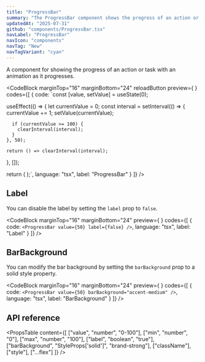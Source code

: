 ```yaml
---
title: "ProgressBar"
summary: "The ProgressBar component shows the progress of an action or task with an animation as it progresses."
updatedAt: "2025-07-31"
github: "components/ProgressBar.tsx"
navLabel: "ProgressBar"
navIcon: "components"
navTag: "New"
navTagVariant: "cyan"
---
```


A component for showing the progress of an action or task with an animation as it progresses.

<CodeBlock
  marginTop="16"
  marginBottom="24"
  reloadButton
  preview={
    <ProgressBarExample />
  }
  codes={[
    {
      code:
`const [value, setValue] = useState<number>(0);
  
useEffect(() => {
    let currentValue = 0;
    const interval = setInterval(() => {
      currentValue += 1;
      setValue(currentValue);
      
      if (currentValue >= 100) {
        clearInterval(interval);
      }
    }, 50);
    
    return () => clearInterval(interval);
}, []);
  
return (
    <ProgressBar value={value} />
);`,
      language: "tsx",
      label: "ProgressBar"
    }
  ]}
/>

## Label

You can disable the label by setting the `label` prop to `false`.

<CodeBlock
  marginTop="16"
  marginBottom="24"
  preview={
    <ProgressBar value={50} label={false} />
  }
  codes={[
    {
      code:
`<ProgressBar value={50} label={false} />`,
      language: "tsx",
      label: "Label"
    }
  ]}
/>

## BarBackground

You can modify the bar background by setting the `barBackground` prop to a solid style property.

<CodeBlock
  marginTop="16"
  marginBottom="24"
  preview={
    <ProgressBar value={50} barBackground="accent-medium" />
  }
  codes={[
    {
      code:
`<ProgressBar value={50} barBackground="accent-medium" />`,
      language: "tsx",
      label: "BarBackground"
    }
  ]}
/>

## API reference

<PropsTable
  content={[
    ["value", "number", "0-100"],
    ["min", "number", "0"],
    ["max", "number", "100"],
    ["label", "boolean", "true"],
    ["barBackground", "StyleProps['solid']", "brand-strong"],
    ["className"],
    ["style"],
    ["...flex"]
  ]}
/>